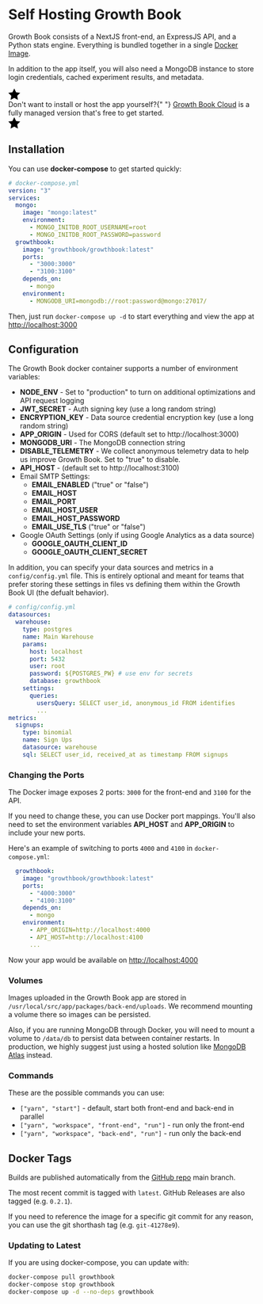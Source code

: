 # Self Hosting Growth Book

Growth Book consists of a NextJS front-end, an ExpressJS API, and a Python stats engine. Everything is bundled together in a single [Docker Image](https://hub.docker.com/r/growthbook/growthbook).

In addition to the app itself, you will also need a MongoDB instance to store login credentials, cached experiment results, and metadata.

<div className="bg-blue-200 dark:bg-blue-900 py-2 px-4 rounded flex">
  <div className="text-yellow-500 pt-1 mr-3">
    <svg
      xmlns="http://www.w3.org/2000/svg"
      width="24"
      height="24"
      viewBox="0 0 24 24"
      style={{ fill: "currentColor" }}
    >
      <path d="M12 .587l3.668 7.568 8.332 1.151-6.064 5.828 1.48 8.279-7.416-3.967-7.417 3.967 1.481-8.279-6.064-5.828 8.332-1.151z" />
    </svg>
  </div>
  <div>
    Don't want to install or host the app yourself?{" "}
    <a href="https://app.growthbook.io">Growth Book Cloud</a> is a fully managed
    version that's free to get started.
  </div>
  <div className="text-yellow-500 pt-1 ml-3">
    <svg
      xmlns="http://www.w3.org/2000/svg"
      width="24"
      height="24"
      viewBox="0 0 24 24"
      style={{ fill: "currentColor" }}
    >
      <path d="M12 .587l3.668 7.568 8.332 1.151-6.064 5.828 1.48 8.279-7.416-3.967-7.417 3.967 1.481-8.279-6.064-5.828 8.332-1.151z" />
    </svg>
  </div>
</div>

## Installation

You can use **docker-compose** to get started quickly:

```yml
# docker-compose.yml
version: "3"
services:
  mongo:
    image: "mongo:latest"
    environment:
      - MONGO_INITDB_ROOT_USERNAME=root
      - MONGO_INITDB_ROOT_PASSWORD=password
  growthbook:
    image: "growthbook/growthbook:latest"
    ports:
      - "3000:3000"
      - "3100:3100"
    depends_on:
      - mongo
    environment:
      - MONGODB_URI=mongodb://root:password@mongo:27017/
```

Then, just run `docker-compose up -d` to start everything and view the app at [http://localhost:3000](http://localhost:3000)

## Configuration

The Growth Book docker container supports a number of environment variables:

- **NODE_ENV** - Set to "production" to turn on additional optimizations and API request logging
- **JWT_SECRET** - Auth signing key (use a long random string)
- **ENCRYPTION_KEY** - Data source credential encryption key (use a long random string)
- **APP_ORIGIN** - Used for CORS (default set to http://localhost:3000)
- **MONGODB_URI** - The MongoDB connection string
- **DISABLE_TELEMETRY** - We collect anonymous telemetry data to help us improve Growth Book. Set to "true" to disable.
- **API_HOST** - (default set to http://localhost:3100)
- Email SMTP Settings:
  - **EMAIL_ENABLED** ("true" or "false")
  - **EMAIL_HOST**
  - **EMAIL_PORT**
  - **EMAIL_HOST_USER**
  - **EMAIL_HOST_PASSWORD**
  - **EMAIL_USE_TLS** ("true" or "false")
- Google OAuth Settings (only if using Google Analytics as a data source)
  - **GOOGLE_OAUTH_CLIENT_ID**
  - **GOOGLE_OAUTH_CLIENT_SECRET**

In addition, you can specify your data sources and metrics in a `config/config.yml` file. This is entirely optional and meant for teams that prefer storing these settings in files vs defining them within the Growth Book UI (the defualt behavior).

```yml
# config/config.yml
datasources:
  warehouse:
    type: postgres
    name: Main Warehouse
    params:
      host: localhost
      port: 5432
      user: root
      password: ${POSTGRES_PW} # use env for secrets
      database: growthbook
    settings:
      queries:
        usersQuery: SELECT user_id, anonymous_id FROM identifies
        ...
metrics:
  signups:
    type: binomial
    name: Sign Ups
    datasource: warehouse
    sql: SELECT user_id, received_at as timestamp FROM signups
```

### Changing the Ports

The Docker image exposes 2 ports: `3000` for the front-end and `3100` for the API.

If you need to change these, you can use Docker port mappings. You'll also need to set the environment variables **API_HOST** and **APP_ORIGIN** to include your new ports.

Here's an example of switching to ports `4000` and `4100` in `docker-compose.yml`:

```yml
  growthbook:
    image: "growthbook/growthbook:latest"
    ports:
      - "4000:3000"
      - "4100:3100"
    depends_on:
      - mongo
    environment:
      - APP_ORIGIN=http://localhost:4000
      - API_HOST=http://localhost:4100
      ...
```

Now your app would be available on [http://localhost:4000](http://localhost:4000)

### Volumes

Images uploaded in the Growth Book app are stored in `/usr/local/src/app/packages/back-end/uploads`. We recommend mounting a volume there so images can be persisted.

Also, if you are running MongoDB through Docker, you will need to mount a volume to `/data/db` to persist data between container restarts. In production, we highly suggest just using a hosted solution like [MongoDB Atlas](https://www.mongodb.com/cloud/atlas) instead.

### Commands

These are the possible commands you can use:

- `["yarn", "start"]` - default, start both front-end and back-end in parallel
- `["yarn", "workspace", "front-end", "run"]` - run only the front-end
- `["yarn", "workspace", "back-end", "run"]` - run only the back-end

## Docker Tags

Builds are published automatically from the [GitHub repo](https://github.com/growthbook/growthbook) main branch.

The most recent commit is tagged with `latest`. GitHub Releases are also tagged (e.g. `0.2.1`).

If you need to reference the image for a specific git commit for any reason, you can use the git shorthash tag (e.g. `git-41278e9`).

### Updating to Latest

If you are using docker-compose, you can update with:

```bash
docker-compose pull growthbook
docker-compose stop growthbook
docker-compose up -d --no-deps growthbook
```
